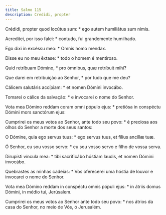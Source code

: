```yaml
---
title: Salmo 115
description: Credidi, propter
---
```


<div class="side-by-side not-content">

Crédidi, propter quod locútus sum: * ego autem humiliátus sum nimis.

Acreditei, por isso falei: * contudo, fui grandemente humilhado.

Ego dixi in excéssu meo: * Omnis homo mendax.

Disse eu no meu êxtase: * todo o homem é mentiroso.

Quid retríbuam Dómino, * pro ómnibus, quæ retríbuit mihi?

Que darei em retribuição ao Senhor, * por tudo que me deu?

Cálicem salutáris accípiam: * et nomen Dómini invocábo.

Tomarei o cálice da salvação: * e invocarei o nome do Senhor.

Vota mea Dómino reddam coram omni pópulo ejus: * pretiósa in conspéctu Dómini mors sanctórum ejus:

Cumprirei os meus votos ao Senhor, ante todo seu povo: * é preciosa aos olhos do Senhor a morte dos seus santos:

O Dómine, quia ego servus tuus: * ego servus tuus, et fílius ancíllæ tuæ.

Ó Senhor, eu sou vosso servo: * eu sou vosso servo e filho de vossa serva.

Dirupísti víncula mea: * tibi sacrificábo hóstiam laudis, et nomen Dómini invocábo.

Quebrastes as minhas cadeias: * Vos oferecerei uma hóstia de louvor e invocarei o nome do Senhor.

Vota mea Dómino reddam in conspéctu omnis pópuli ejus: * in átriis domus Dómini, in médio tui, Jerúsalem.

Cumprirei os meus votos ao Senhor ante todo seu povo: * nos átrios da casa do Senhor, no meio de Vós, ó Jerusalém.

</div>
